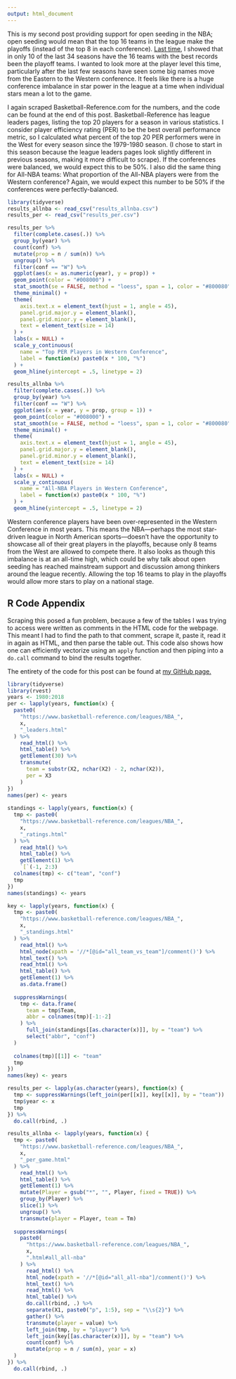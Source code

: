 ```yaml
---
output: html_document
---
```


This is my second post providing support for open seeding in the NBA; open seeding would mean that the top 16 teams in the league make the playoffs (instead of the top 8 in each conference). [Last time](https://www.markhw.com/open-seeding-pt1), I showed that in only 10 of the last 34 seasons have the 16 teams with the best records been the playoff teams. I wanted to look more at the player level this time, particularly after the last few seasons have seen some big names move from the Eastern to the Western conference. It feels like there is a huge conference imbalance in star power in the league at a time when individual stars mean a lot to the game.  

I again scraped Basketball-Reference.com for the numbers, and the code can be found at the end of this post. Basketball-Reference has league leaders pages, listing the top 20 players for a season in various statistics. I consider player efficiency rating (PER) to be the best overall performance metric, so I calculated what percent of the top 20 PER performers were in the West for every season since the 1979-1980 season. (I chose to start in this season because the league leaders pages look slightly different in previous seasons, making it more difficult to scrape). If the conferences were balanced, we would expect this to be 50%. I also did the same thing for All-NBA teams: What proportion of the All-NBA players were from the Western conference? Again, we would expect this number to be 50% if the conferences were perfectly-balanced.  

```r
library(tidyverse)
results_allnba <- read_csv("results_allnba.csv")
results_per <- read_csv("results_per.csv")
```

```r
results_per %>% 
  filter(complete.cases(.)) %>% 
  group_by(year) %>% 
  count(conf) %>% 
  mutate(prop = n / sum(n)) %>% 
  ungroup() %>% 
  filter(conf == "W") %>% 
  ggplot(aes(x = as.numeric(year), y = prop)) +
  geom_point(color = "#008000") +
  stat_smooth(se = FALSE, method = "loess", span = 1, color = "#800080") +
  theme_minimal() +
  theme(
    axis.text.x = element_text(hjust = 1, angle = 45),
    panel.grid.major.y = element_blank(),
    panel.grid.minor.y = element_blank(),
    text = element_text(size = 14)
  ) +
  labs(x = NULL) +
  scale_y_continuous(
    name = "Top PER Players in Western Conference",
    label = function(x) paste0(x * 100, "%")
  ) +
  geom_hline(yintercept = .5, linetype = 2)
```

```r
results_allnba %>% 
  filter(complete.cases(.)) %>% 
  group_by(year) %>% 
  filter(conf == "W") %>% 
  ggplot(aes(x = year, y = prop, group = 1)) +
  geom_point(color = "#008000") +
  stat_smooth(se = FALSE, method = "loess", span = 1, color = "#800080") +
  theme_minimal() +
  theme(
    axis.text.x = element_text(hjust = 1, angle = 45),
    panel.grid.major.y = element_blank(),
    panel.grid.minor.y = element_blank(),
    text = element_text(size = 14)
  ) +
  labs(x = NULL) +
  scale_y_continuous(
    name = "All-NBA Players in Western Conference",
    label = function(x) paste0(x * 100, "%")
  ) +
  geom_hline(yintercept = .5, linetype = 2)
```
  
  
Western conference players have been over-represented in the Western Conference in most years. This means the NBA—perhaps the most star-driven league in North American sports—doesn't have the opportunity to showcase all of their great players in the playoffs, because only 8 teams from the West are allowed to compete there. It also looks as though this imbalance is at an all-time high, which could be why talk about open seeding has reached mainstream support and discussion among thinkers around the league recently. Allowing the top 16 teams to play in the playoffs would allow more stars to play on a national stage.  

## R Code Appendix

Scraping this posed a fun problem, because a few of the tables I was trying to access were written as comments in the HTML code for the webpage. This meant I had to find the path to that comment, scrape it, paste it, read it in again as HTML, and then parse the table out. This code also shows how one can efficiently vectorize using an `apply` function and then piping into a `do.call` command to bind the results together.  

The entirety of the code for this post can be found at [my GitHub page.](https://github.com/markhwhiteii/blog/tree/master/openseeding_pt2)  

```r
library(tidyverse)
library(rvest)
years <- 1980:2018
per <- lapply(years, function(x) {
  paste0(
    "https://www.basketball-reference.com/leagues/NBA_",
    x,
    "_leaders.html"
  ) %>% 
    read_html() %>% 
    html_table() %>% 
    getElement(30) %>% 
    transmute(
      team = substr(X2, nchar(X2) - 2, nchar(X2)),
      per = X3
    )
})
names(per) <- years
  
standings <- lapply(years, function(x) {
  tmp <- paste0(
    "https://www.basketball-reference.com/leagues/NBA_",
    x,
    "_ratings.html"
  ) %>% 
    read_html() %>% 
    html_table() %>% 
    getElement(1) %>% 
    `[`(-1, 2:3)
  colnames(tmp) <- c("team", "conf")
  tmp
})
names(standings) <- years

key <- lapply(years, function(x) {
  tmp <- paste0(
    "https://www.basketball-reference.com/leagues/NBA_", 
    x, 
    "_standings.html"
  ) %>% 
    read_html() %>% 
    html_node(xpath = '//*[@id="all_team_vs_team"]/comment()') %>% 
    html_text() %>% 
    read_html() %>% 
    html_table() %>% 
    getElement(1) %>% 
    as.data.frame()
  
  suppressWarnings(
    tmp <- data.frame(
      team = tmp$Team,
      abbr = colnames(tmp)[-1:-2]
    ) %>% 
      full_join(standings[[as.character(x)]], by = "team") %>% 
      select("abbr", "conf")
  )
  
  colnames(tmp)[[1]] <- "team"
  tmp
})
names(key) <- years

results_per <- lapply(as.character(years), function(x) {
  tmp <- suppressWarnings(left_join(per[[x]], key[[x]], by = "team"))
  tmp$year <- x
  tmp
}) %>% 
  do.call(rbind, .)

results_allnba <- lapply(years, function(x) {
  tmp <- paste0(
    "https://www.basketball-reference.com/leagues/NBA_",
    x,
    "_per_game.html"
  ) %>% 
    read_html() %>% 
    html_table() %>% 
    getElement(1) %>% 
    mutate(Player = gsub("*", "", Player, fixed = TRUE)) %>% 
    group_by(Player) %>% 
    slice(1) %>% 
    ungroup() %>% 
    transmute(player = Player, team = Tm)
  
  suppressWarnings(
    paste0(
      "https://www.basketball-reference.com/leagues/NBA_",
      x,
      ".html#all_all-nba"
    ) %>% 
      read_html() %>% 
      html_node(xpath = '//*[@id="all_all-nba"]/comment()') %>% 
      html_text() %>% 
      read_html() %>% 
      html_table() %>% 
      do.call(rbind, .) %>% 
      separate(X1, paste0("p", 1:5), sep = "\\s{2}") %>% 
      gather() %>% 
      transmute(player = value) %>% 
      left_join(tmp, by = "player") %>% 
      left_join(key[[as.character(x)]], by = "team") %>% 
      count(conf) %>% 
      mutate(prop = n / sum(n), year = x)
  )
}) %>% 
  do.call(rbind, .)
```
  